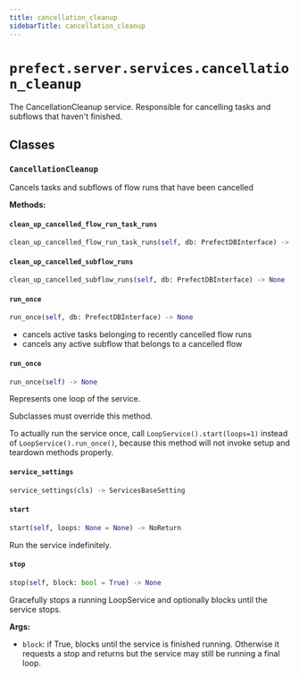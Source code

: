 ```yaml
---
title: cancellation_cleanup
sidebarTitle: cancellation_cleanup
---
```


# `prefect.server.services.cancellation_cleanup`



The CancellationCleanup service. Responsible for cancelling tasks and subflows that haven't finished.


## Classes

### `CancellationCleanup` <sup><a href="https://github.com/PrefectHQ/prefect/blob/main/src/prefect/server/services/cancellation_cleanup.py#L26" target="_blank"><Icon icon="github" style="width: 14px; height: 14px;" /></a></sup>


Cancels tasks and subflows of flow runs that have been cancelled


**Methods:**

#### `clean_up_cancelled_flow_run_task_runs` <sup><a href="https://github.com/PrefectHQ/prefect/blob/main/src/prefect/server/services/cancellation_cleanup.py#L59" target="_blank"><Icon icon="github" style="width: 14px; height: 14px;" /></a></sup>

```python
clean_up_cancelled_flow_run_task_runs(self, db: PrefectDBInterface) -> None
```

#### `clean_up_cancelled_subflow_runs` <sup><a href="https://github.com/PrefectHQ/prefect/blob/main/src/prefect/server/services/cancellation_cleanup.py#L88" target="_blank"><Icon icon="github" style="width: 14px; height: 14px;" /></a></sup>

```python
clean_up_cancelled_subflow_runs(self, db: PrefectDBInterface) -> None
```

#### `run_once` <sup><a href="https://github.com/PrefectHQ/prefect/blob/main/src/prefect/server/services/cancellation_cleanup.py#L46" target="_blank"><Icon icon="github" style="width: 14px; height: 14px;" /></a></sup>

```python
run_once(self, db: PrefectDBInterface) -> None
```

- cancels active tasks belonging to recently cancelled flow runs
- cancels any active subflow that belongs to a cancelled flow


#### `run_once` <sup><a href="https://github.com/PrefectHQ/prefect/blob/main/src/prefect/server/services/base.py#L329" target="_blank"><Icon icon="github" style="width: 14px; height: 14px;" /></a></sup>

```python
run_once(self) -> None
```

Represents one loop of the service.

Subclasses must override this method.

To actually run the service once, call `LoopService().start(loops=1)`
instead of `LoopService().run_once()`, because this method will not invoke setup
and teardown methods properly.


#### `service_settings` <sup><a href="https://github.com/PrefectHQ/prefect/blob/main/src/prefect/server/services/cancellation_cleanup.py#L32" target="_blank"><Icon icon="github" style="width: 14px; height: 14px;" /></a></sup>

```python
service_settings(cls) -> ServicesBaseSetting
```

#### `start` <sup><a href="https://github.com/PrefectHQ/prefect/blob/main/src/prefect/server/services/base.py#L211" target="_blank"><Icon icon="github" style="width: 14px; height: 14px;" /></a></sup>

```python
start(self, loops: None = None) -> NoReturn
```

Run the service indefinitely.


#### `stop` <sup><a href="https://github.com/PrefectHQ/prefect/blob/main/src/prefect/server/services/base.py#L291" target="_blank"><Icon icon="github" style="width: 14px; height: 14px;" /></a></sup>

```python
stop(self, block: bool = True) -> None
```

Gracefully stops a running LoopService and optionally blocks until the
service stops.

**Args:**
- `block`: if True, blocks until the service is
finished running. Otherwise it requests a stop and returns but
the service may still be running a final loop.

